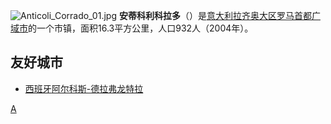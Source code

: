 [[File:Anticoli_Corrado_01.jpg|thumb]]
'''安蒂科利科拉多'''（{{lang-it|Anticoli Corrado}}）是[[意大利|意大利]][[拉齐奥大区|拉齐奥大区]][[罗马首都广域市|罗马首都广域市]]的一个市镇，面积16.3平方公里，人口932人（2004年）。

==友好城市==
*{{flagicon|Spain}}[[西班牙|西班牙]][[阿尔科斯-德拉弗龙特拉|阿尔科斯-德拉弗龙特拉]]

{{Italy-geo-stub}}
{{羅馬首都廣域市市鎮}}

[[Category:罗马首都广域市市镇|A]]